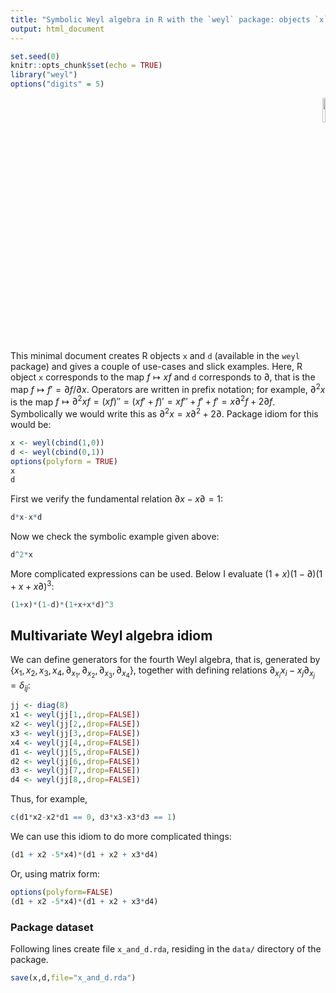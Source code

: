 ```yaml
---
title: "Symbolic Weyl algebra in R with the `weyl` package: objects `x` and `d`"
output: html_document
---
```


```r
set.seed(0)
knitr::opts_chunk$set(echo = TRUE)
library("weyl")
options("digits" = 5)
```

<p style="text-align: right;">
![](`r system.file("help/figures/weyl.png", package = "weyl")`){width=10%}
</p>



This minimal document creates R objects `x` and `d` (available in the
`weyl` package) and gives a couple of use-cases and slick examples.
Here, R object `x` corresponds to the map $f\mapsto xf$ and `d`
corresponds to $\partial$, that is the map $f\mapsto f'=\partial
f/\partial x$.  Operators are written in prefix notation; for example,
$\partial^2x$ is the map
$f\mapsto\partial^2xf=(xf)''=(xf'+f)'=xf''+f'+f' =x\partial^2f
+2\partial f$.  Symbolically we would write this as
$\partial^2x=x\partial^2+2\partial$.  Package idiom for this would be:

```r
x <- weyl(cbind(1,0))
d <- weyl(cbind(0,1))
options(polyform = TRUE)
x
d
```

First we verify the fundamental relation $\partial x-x\partial=1$:

```r
d*x-x*d
```

Now we check the symbolic example given above:
```r
d^2*x
```

More complicated expressions can be used.  Below I evaluate
$(1+x)(1-\partial)(1+x+x\partial)^3$:

```r
(1+x)*(1-d)*(1+x+x*d)^3
```

## Multivariate Weyl algebra idiom

We can define generators for the fourth Weyl algebra, that is,
generated by $\left\lbrace
x_1,x_2,x_3,x_4,\partial_{x_1},\partial_{x_2},\partial_{x_3},\partial_{x_4}\right\rbrace$,
together with defining relations
$\partial_{x_i}x_i-x_j\partial_{x_j}=\delta_{ij}$:


```r
jj <- diag(8)
x1 <- weyl(jj[1,,drop=FALSE])
x2 <- weyl(jj[2,,drop=FALSE])
x3 <- weyl(jj[3,,drop=FALSE])
x4 <- weyl(jj[4,,drop=FALSE])
d1 <- weyl(jj[5,,drop=FALSE])
d2 <- weyl(jj[6,,drop=FALSE])
d3 <- weyl(jj[7,,drop=FALSE])
d4 <- weyl(jj[8,,drop=FALSE])

```

Thus, for example,

```r
c(d1*x2-x2*d1 == 0, d3*x3-x3*d3 == 1)
```

We can use this idiom to do more complicated things:

```r
(d1 + x2 -5*x4)*(d1 + x2 + x3*d4)
```

Or, using matrix form:


```r
options(polyform=FALSE)
(d1 + x2 -5*x4)*(d1 + x2 + x3*d4)
```


### Package dataset

Following lines create file `x_and_d.rda`, residing in the `data/`
directory of the package.

```r
save(x,d,file="x_and_d.rda")
```
